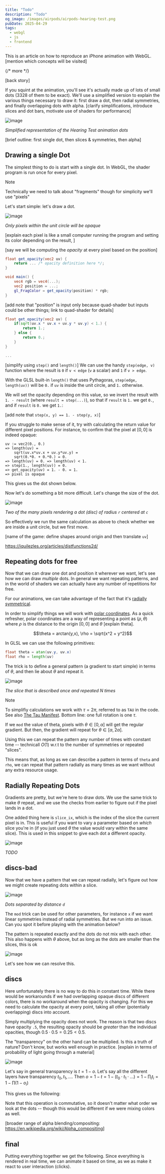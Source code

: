 ```yaml
---
title: "Todo"
description: "Todo"
og_image: /images/airpods/airpods-hearing-test.png
pubDate: 2025-04-29
tags:
  - webgl
  - js
  - frontend
---
```


This is an article on how to reproduce an iPhone animation with WebGL. [mention which concepts will be visited]

{/* more */}

[back story]


<BlueSky />

If you squint at the animation, you'll see it's actually made up of lots of small dots (3328 of them to be exact). We'll use a simplified version to explain the various things necessary to draw it: first draw a dot, then radial symmetries, and finally overlapping dots with alpha. [clarify simplifications, introduce slices and dot bars, motivate use of shaders for performance]

![image](/images/airpods/simplified.png)

_Simplified representation of the Hearing Test animation dots_

[brief outline: first single dot, then slices & symmetries, then alpha]

## Drawing a single Dot

The simplest thing to do is start with a single dot. In WebGL, the shader program is run once for
every pixel.

> [!NOTE]
>
> Technically we need to talk about "fragments" though for simplicity we'll use "pixels"

Let's start simple: let's draw a dot.

![image](/images/airpods/single-dot.png)

_Only pixels within the unit circle will be opaque_

[explain each pixel is like a small computer running the program and setting its color depending on the result, ]

[say we will be computing the _opacity_ at every pixel based on the position]

```glsl
float get_opacity(vec2 uv) {
    return ... /* opacity definition here */;
}

void main() {
    vec4 rgb = vec4(...);
    vec2 position = ...;
    gl_FragColor = get_opacity(position) * rgb;
}
```

[add note that "position" is input only because quad-shader but inputs could be other things; link to quad-shader for details]

```glsl
float get_opacity(vec2 uv) {
    if(sqrt(uv.x * uv.x + uv.y * uv.y) < 1.) {
        return 1.;
    } else {
        return 0.;
    }
}

...
```

[simplify using `step()` and `length()`]
We can use the handy `step(edge, v)` function where the result is `0` if `v < edge` (`v` a scalar) and `1` if `v > edge`.

With the GLSL built-in `length()` that uses Pythagoras, `step(edge, length(uv))` will be `0.` if `uv` is inside the unit circle, and `1.` otherwise.

We will set the opacity depending on this value, so we invert the result with `1. - result` (where `result = step(...)`), so that if `result` is `1.` we get `0.`, and if `result` is `0.` we get `1.`:

[add note that `step(x, y) == 1. - step(y, x)`]

If you struggle to make sense of it, try with calculating the return value for different pixel positions. For instance, to confirm that the pixel at $[0, 0]$ is indeed opaque:

```
uv := vec2(0., 0.)
=> length(uv) =
    sqrt(uv.x*uv.x + uv.y*uv.y) =
    sqrt(0.*0. + 0.*0.) = 0.
=> length(uv) = 0. => length(uv) < 1.
=> step(1., length(uv)) = 0.
=> get_opacity(uv) = 1. - 0. = 1.
=> pixel is opaque
```

This gives us the dot shown below.


<StaticDot />

Now let's do something a bit more difficult. Let's change the size of the dot.

![image](/images/airpods/transform.png)

_Two of the many pixels rendering a dot (disc) of radius `r` centered at `c`_

So effectively we run the same calculation as above to check whether we are inside a unit circle, but we first move.


<MovingDot />

[name of the game: define shapes around origin and then translate `uv`]

https://iquilezles.org/articles/distfunctions2d/

## Repeating dots for free

Now that we can draw one dot and position it wherever we want, let's see how we can draw _multiple_ dots. In general we want repeating patterns, and in the world of shaders we can actually have any number of repetitions for free.

For our animations, we can take advantage of the fact that it's [radially symmetrical](https://en.wikipedia.org/wiki/Rotational_symmetry).

In order to simplify things we will work with [polar coordinates](https://en.wikipedia.org/wiki/Polar_coordinate_system). As a quick refresher, polar coordinates are a way of representing a point as $(\rho, \theta)$ where $\rho$ is the distance to the origin $[0,0]$ and $\theta$ [explain theta].

$$\theta = arctan(y,x), \rho = \sqrt{x^2 + y^2}$$

In GLSL we can use the following primitives:

```glsl
float theta = atan(uv.y, uv.x)
float rho = length(uv)
```

The trick is to define a general pattern (a gradient to start simple) in terms of $\theta$, and then lie about $\theta$ and repeat it.

![image](/images/airpods/slice.png)

_The slice that is described once and repeated N times_

> [!NOTE]
>
> To simplifiy calculations we work with $\tau = 2 \pi$, referred to as `TAU` in the code. See also [The Tau Manifest](https://www.tauday.com/tau-manifesto). Bottom line: one full rotation is one $\tau$.

If we `mod` the value of theta, pixels with $\theta \in [0, \alpha]$ will get the regular gradient. But then, the gradient will repeat for $\theta \in [\alpha, 2\alpha]$.

Using this we can repeat the pattern any number of times with constant time -- technicall $O(1)$ w.r.t to the number of symmetries or repeated "slices".


<RadialSymmetries />

This means that, as long as we can describe a pattern in terms of `theta` and `rho`, we can repeat that pattern radially as many times as we want without any extra resource usage.

## Radially Repeating Dots

Gradients are pretty, but we're here to draw dots. We use the same trick to make $\theta$ repeat, and we use the checks from earlier to figure out if the pixel lands in a dot.


<RadialDots />

One added thing here is `slice_ix`, which is the index of the slice the current pixel is in. This is useful if you want to vary a parameter based on _which_ slice you're in (if you just used $\theta$ the value would vary within the same slice). This is used in this snippet to give each dot a different opacity.

![image](/images/airpods/slice-indices.png)

_TODO_

## discs-bad

Now that we have a pattern that we can repeat radially, let's figure out how we might create repeating dots within a slice.

![image](/images/airpods/discs.png)

_Dots separated by distance `d`_

The `mod` trick can be used for other parameters, for instance `x` if we want linear symmetries instead of radial symmetries. But we run into an issue. Can you spot it before playing with the animation below?


<AlphaDiscsBad />

The pattern is repeated exactly and the dots do not mix with each other. This also happens with $\theta$ above, but as long as the dots are smaller than the slices, this is ok

![image](/images/airpods/overlap.png)

Let's see how we can resolve this.

## discs

Here unfortunately there is no way to do this in constant time. While there would be workarounds if we had overlapping opaque discs of different colors, there is no workaround when the opacity is changing. For this we need to calculate the opacity at every point, taking all other (potentially overlapping) discs into account.

Simply multiplying the opacity does not work. The reason is that two discs have opacity `.5`, the resulting opacity should be _greater_ than the individual opacities, though $0.5 \cdot 0.5 = 0.25 < 0.5$.

The "transparency" on the other hand can be multiplied. Is this a truth of nature? Don't know, but works well enough in practice. [explain in terms of probability of light going through a material]

![image](/images/airpods/photon.png)

Let's say in general transparency is $t = 1 - o$. Let's say all the different layers have transparency $t_0, t_1, ...$. Then $o = 1 - t = 1 - (t_0 \cdot t_1 \cdot ...) = 1 - \prod_i t_i = 1 - \prod (1 - o_i)$

This gives us the following:


<AlphaDiscs />

Note that this operation is commutative, so it doesn't matter what order we look at the dots -- though this would be different if we were mixing colors as well.

[broader range of alpha blending/compositing: https://en.wikipedia.org/wiki/Alpha_compositing]

## final

Putting everything together we get the following. Since everything is rendered in real time, we can animate it based on time, as we as make it react to user interaction (clicks).


<AirpodsHearingTest />
